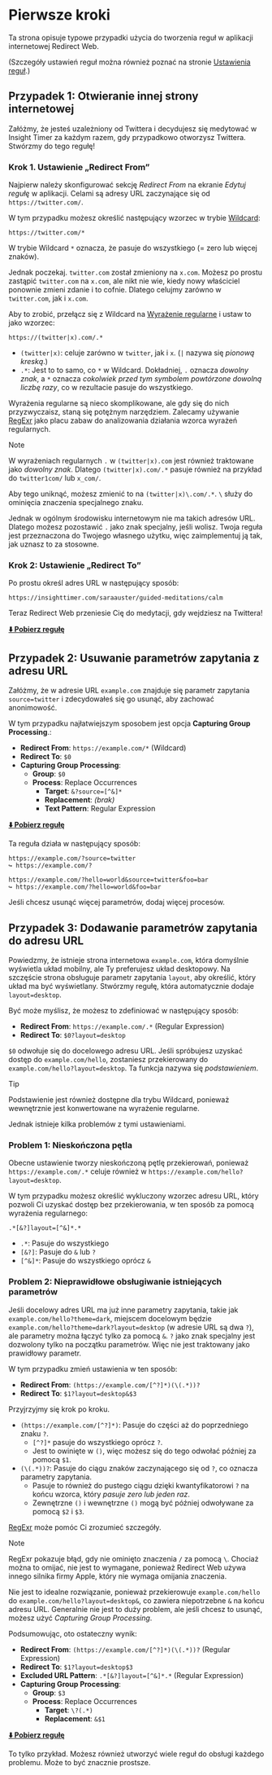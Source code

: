 # Pierwsze kroki

Ta strona opisuje typowe przypadki użycia do tworzenia reguł w aplikacji internetowej Redirect Web.

(Szczegóły ustawień reguł można również poznać na stronie [Ustawienia reguł](./rule-settings).)

## Przypadek 1: Otwieranie innej strony internetowej

Załóżmy, że jesteś uzależniony od Twittera i decydujesz się medytować w Insight Timer za każdym razem, gdy przypadkowo otworzysz Twittera. Stwórzmy do tego regułę!

### Krok 1. Ustawienie „Redirect From”

Najpierw należy skonfigurować sekcję *Redirect From* na ekranie *Edytuj regułę* w aplikacji. Celami są adresy URL zaczynające się od `https://twitter.com/`.

W tym przypadku możesz określić następujący wzorzec w trybie [Wildcard](rule-settings#url-pattern-wildcard):

```
https://twitter.com/*
```

W trybie Wildcard `*` oznacza, że pasuje do wszystkiego (= zero lub więcej znaków).

Jednak poczekaj. `twitter.com` został zmieniony na `x.com`. Możesz po prostu zastąpić `twitter.com` na `x.com`, ale nikt nie wie, kiedy nowy właściciel ponownie zmieni zdanie i to cofnie. Dlatego celujmy zarówno w `twitter.com`, jak i `x.com`.

Aby to zrobić, przełącz się z Wildcard na [Wyrażenie regularne](rule-settings#url-pattern-regular-expression) i ustaw to jako wzorzec:

```
https://(twitter|x).com/.*
```

*   `(twitter|x)`: celuje zarówno w `twitter`, jak i `x`. (`|` nazywa się *pionową kreską*.)
*   `.*`: Jest to to samo, co `*` w Wildcard. Dokładniej, `.` oznacza *dowolny znak*, a `*` oznacza *cokolwiek przed tym symbolem powtórzone dowolną liczbę razy*, co w rezultacie pasuje do wszystkiego.

Wyrażenia regularne są nieco skomplikowane, ale gdy się do nich przyzwyczaisz, staną się potężnym narzędziem. Zalecamy używanie [RegExr](https://regexr.com) jako placu zabaw do analizowania działania wzorca wyrażeń regularnych.

> [!NOTE]
> W wyrażeniach regularnych `.` w `(twitter|x).com` jest również traktowane jako *dowolny znak*. Dlatego `(twitter|x).com/.*` pasuje również na przykład do `twitter1com/` lub `x_com/`.
> 
> Aby tego uniknąć, możesz zmienić to na `(twitter|x)\.com/.*`. `\` służy do ominięcia znaczenia specjalnego znaku.
> 
> Jednak w ogólnym środowisku internetowym nie ma takich adresów URL. Dlatego możesz pozostawić `.` jako znak specjalny, jeśli wolisz. Twoja reguła jest przeznaczona do Twojego własnego użytku, więc zaimplementuj ją tak, jak uznasz to za stosowne.

### Krok 2: Ustawienie „Redirect To”

Po prostu określ adres URL w następujący sposób:

```
https://insighttimer.com/saraauster/guided-meditations/calm
```

Teraz Redirect Web przeniesie Cię do medytacji, gdy wejdziesz na Twittera!

**[⬇️ Pobierz regułę](/rules/reduce-twitter-addiction.redirectweb)**

## Przypadek 2: Usuwanie parametrów zapytania z adresu URL

Załóżmy, że w adresie URL `example.com` znajduje się parametr zapytania `source=twitter` i zdecydowałeś się go usunąć, aby zachować anonimowość.

W tym przypadku najłatwiejszym sposobem jest opcja **Capturing Group Processing**.:

*   **Redirect From**: `https://example.com/*` (Wildcard)
*   **Redirect To**: `$0`
*   **Capturing Group Processing**:
    *   **Group**: `$0`
    *   **Process**: Replace Occurrences
        *   **Target**: `&?source=[^&]*`
        *   **Replacement**: *(brak)*
        *   **Text Pattern**: Regular Expression

**[⬇️ Pobierz regułę](/rules/remove-parameters.redirectweb)**

Ta reguła działa w następujący sposób:

```
https://example.com/?source=twitter
↪ https://example.com/?

https://example.com/?hello=world&source=twitter&foo=bar
↪ https://example.com/?hello=world&foo=bar
```

Jeśli chcesz usunąć więcej parametrów, dodaj więcej procesów.

## Przypadek 3: Dodawanie parametrów zapytania do adresu URL

Powiedzmy, że istnieje strona internetowa `example.com`, która domyślnie wyświetla układ mobilny, ale Ty preferujesz układ desktopowy. Na szczęście strona obsługuje parametr zapytania `layout`, aby określić, który układ ma być wyświetlany. Stwórzmy regułę, która automatycznie dodaje `layout=desktop`.

Być może myślisz, że możesz to zdefiniować w następujący sposób:

*   **Redirect From**: `https://example.com/.*` (Regular Expression)
*   **Redirect To**: `$0?layout=desktop`

`$0` odwołuje się do docelowego adresu URL. Jeśli spróbujesz uzyskać dostęp do `example.com/hello`, zostaniesz przekierowany do `example.com/hello?layout=desktop`. Ta funkcja nazywa się *podstawieniem*.

> [!TIP]
> Podstawienie jest również dostępne dla trybu Wildcard, ponieważ wewnętrznie jest konwertowane na wyrażenie regularne.

Jednak istnieje kilka problemów z tymi ustawieniami.

### Problem 1: Nieskończona pętla

Obecne ustawienie tworzy nieskończoną pętlę przekierowań, ponieważ `https://example.com/.*` celuje również w `https://example.com/hello?layout=desktop`.

W tym przypadku możesz określić wykluczony wzorzec adresu URL, który pozwoli Ci uzyskać dostęp bez przekierowania, w ten sposób za pomocą wyrażenia regularnego:

```
.*[&?]layout=[^&]*.*
```

*   `.*`: Pasuje do wszystkiego
*   `[&?]`: Pasuje do `&` lub `?`
*   `[^&]*`: Pasuje do wszystkiego oprócz `&`

### Problem 2: Nieprawidłowe obsługiwanie istniejących parametrów

Jeśli docelowy adres URL ma już inne parametry zapytania, takie jak `example.com/hello?theme=dark`, miejscem docelowym będzie `example.com/hello?theme=dark?layout=desktop` (w adresie URL są dwa `?`), ale parametry można łączyć tylko za pomocą `&`. `?` jako znak specjalny jest dozwolony tylko na początku parametrów. Więc nie jest traktowany jako prawidłowy parametr.

W tym przypadku zmień ustawienia w ten sposób:

*   **Redirect From**: `(https://example.com/[^?]*)(\(.*))?`
*   **Redirect To**: `$1?layout=desktop&$3`

Przyjrzyjmy się krok po kroku.

*   `(https://example.com/[^?]*)`: Pasuje do części aż do poprzedniego znaku `?`.
    *   `[^?]*` pasuje do wszystkiego oprócz `?`.
    *   Jest to owinięte w `()`, więc możesz się do tego odwołać później za pomocą `$1`.
*   `(\(.*))?`: Pasuje do ciągu znaków zaczynającego się od `?`, co oznacza parametry zapytania.
    *   Pasuje to również do pustego ciągu dzięki kwantyfikatorowi `?` na końcu wzorca, który *pasuje zero lub jeden raz*.
    *   Zewnętrzne `()` i wewnętrzne `()` mogą być później odwoływane za pomocą `$2` i `$3`.

[RegExr](https://regexr.com) może pomóc Ci zrozumieć szczegóły.

> [!NOTE]
> RegExr pokazuje błąd, gdy nie ominięto znaczenia `/` za pomocą `\`. Chociaż można to omijać, nie jest to wymagane, ponieważ Redirect Web używa innego silnika firmy Apple, który nie wymaga omijania znaczenia.

Nie jest to idealne rozwiązanie, ponieważ przekierowuje `example.com/hello` do `example.com/hello?layout=desktop&`, co zawiera niepotrzebne `&` na końcu adresu URL. Generalnie nie jest to duży problem, ale jeśli chcesz to usunąć, możesz użyć *Capturing Group Processing*.

Podsumowując, oto ostateczny wynik:

*   **Redirect From**: `(https://example.com/[^?]*)(\(.*))?` (Regular Expression)
*   **Redirect To**: `$1?layout=desktop$3`
*   **Excluded URL Pattern**: `.*[&?]layout=[^&]*.*` (Regular Expression)
*   **Capturing Group Processing**:
    *   **Group**: `$3`
    *   **Process**: Replace Occurrences
        *   **Target**: `\?(.*)`
        *   **Replacement**: `&$1`

**[⬇️ Pobierz regułę](/rules/add-parameters.redirectweb)**

To tylko przykład. Możesz również utworzyć wiele reguł do obsługi każdego problemu. Może to być znacznie prostsze.
